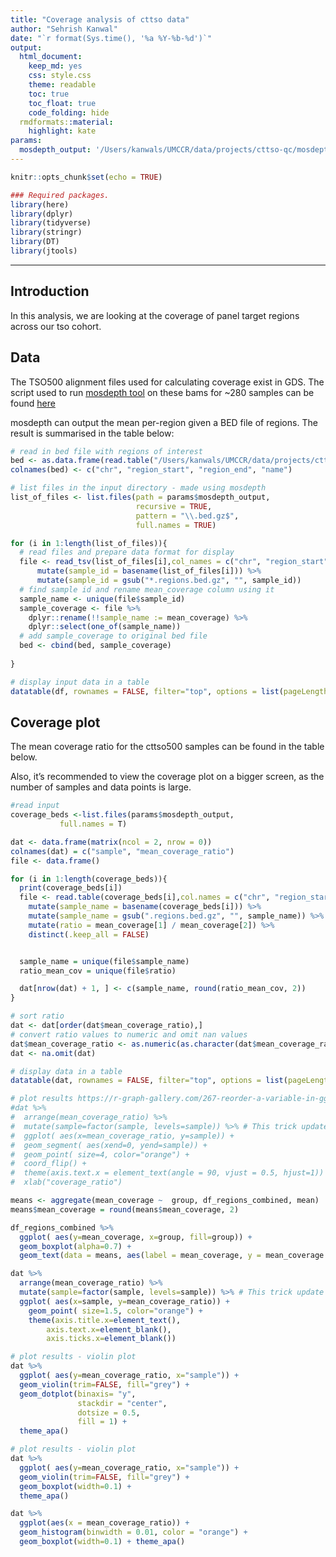 ```yaml
---
title: "Coverage analysis of cttso data"
author: "Sehrish Kanwal"
date: "`r format(Sys.time(), '%a %Y-%b-%d')`"
output:
  html_document:
    keep_md: yes
    css: style.css
    theme: readable
    toc: true
    toc_float: true
    code_folding: hide
  rmdformats::material:
    highlight: kate
params:
  mosdepth_output: '/Users/kanwals/UMCCR/data/projects/cttso-qc/mosdepth_output_tst500c'
---
```


```r
knitr::opts_chunk$set(echo = TRUE)
```

```r
### Required packages.
library(here)
library(dplyr)
library(tidyverse)
library(stringr)
library(DT)
library(jtools)
```

***

## Introduction

In this analysis, we are looking at the coverage of panel target regions across our tso cohort.

## Data

The TSO500 alignment files used for calculating coverage exist in GDS. The script used to run [mosdepth tool](https://github.com/brentp/mosdepth) on these bams for ~280 samples can be found [here](./scripts/run_cttso_bams_through_mosdepth.sh)

mosdepth can output the mean per-region given a BED file of regions. The result is summarised in the table below:


```r
# read in bed file with regions of interest
bed <- as.data.frame(read.table("/Users/kanwals/UMCCR/data/projects/cttso-qc/TST500C_manifest.bed", header = FALSE, sep="\t", stringsAsFactors=FALSE))
colnames(bed) <- c("chr", "region_start", "region_end", "name")

# list files in the input directory - made using mosdepth
list_of_files <- list.files(path = params$mosdepth_output,
                            recursive = TRUE,
                            pattern = "\\.bed.gz$",
                            full.names = TRUE)

for (i in 1:length(list_of_files)){
  # read files and prepare data format for display
  file <- read_tsv(list_of_files[i],col_names = c("chr", "region_start", "region_end", "name", "mean_coverage" ),col_types = "cn") %>%
      mutate(sample_id = basename(list_of_files[i])) %>%
      mutate(sample_id = gsub("*.regions.bed.gz", "", sample_id)) 
  # find sample id and rename mean_coverage column using it
  sample_name <- unique(file$sample_id)
  sample_coverage <- file %>%
    dplyr::rename(!!sample_name := mean_coverage) %>%
    dplyr::select(one_of(sample_name))
  # add sample_coverage to original bed file
  bed <- cbind(bed, sample_coverage) 
    
}

# display input data in a table
datatable(df, rownames = FALSE, filter="top", options = list(pageLength = 5, scrollX=T), caption = "Mean coverage of TERT promoter region and region of interest")
```

## Coverage plot

The mean coverage ratio for the cttso500 samples can be found in the table below.

Also, it's recommended to view the coverage plot on a bigger screen, as the number of samples and data points is large. 

```r
#read input
coverage_beds <-list.files(params$mosdepth_output,
           full.names = T)

dat <- data.frame(matrix(ncol = 2, nrow = 0))
colnames(dat) = c("sample", "mean_coverage_ratio")
file <- data.frame()

for (i in 1:length(coverage_beds)){
  print(coverage_beds[i])
  file <- read.table(coverage_beds[i],col.names = c("chr", "region_start", "region_end", "mean_coverage" )) %>%
    mutate(sample_name = basename(coverage_beds[i])) %>%
    mutate(sample_name = gsub(".regions.bed.gz", "", sample_name)) %>%
    mutate(ratio = mean_coverage[1] / mean_coverage[2]) %>%
    distinct(.keep_all = FALSE)


  sample_name = unique(file$sample_name)
  ratio_mean_cov = unique(file$ratio)

  dat[nrow(dat) + 1, ] <- c(sample_name, round(ratio_mean_cov, 2))
}

# sort ratio
dat <- dat[order(dat$mean_coverage_ratio),]
# convert ratio values to numeric and omit nan values
dat$mean_coverage_ratio <- as.numeric(as.character(dat$mean_coverage_ratio))
dat <- na.omit(dat)

```

``` r
# display data in a table
datatable(dat, rownames = FALSE, filter="top", options = list(pageLength = 5, scrollX=T), caption = "Ratio of mean coverage of TERT promoter region and region of interest")

# plot results https://r-graph-gallery.com/267-reorder-a-variable-in-ggplot2.html
#dat %>%
#  arrange(mean_coverage_ratio) %>%
#  mutate(sample=factor(sample, levels=sample)) %>% # This trick update the factor levels
#  ggplot( aes(x=mean_coverage_ratio, y=sample)) +
#  geom_segment( aes(xend=0, yend=sample)) +
#  geom_point( size=4, color="orange") +
#  coord_flip() +
#  theme(axis.text.x = element_text(angle = 90, vjust = 0.5, hjust=1)) +
#  xlab("coverage_ratio")

means <- aggregate(mean_coverage ~  group, df_regions_combined, mean)
means$mean_coverage = round(means$mean_coverage, 2)

df_regions_combined %>%
  ggplot( aes(y=mean_coverage, x=group, fill=group)) +
  geom_boxplot(alpha=0.7) +
  geom_text(data = means, aes(label = mean_coverage, y = mean_coverage + 0.09))

dat %>%
  arrange(mean_coverage_ratio) %>%
  mutate(sample=factor(sample, levels=sample)) %>% # This trick update the factor levels
  ggplot( aes(x=sample, y=mean_coverage_ratio)) +
    geom_point( size=1.5, color="orange") +
    theme(axis.title.x=element_text(),
        axis.text.x=element_blank(),
        axis.ticks.x=element_blank())

# plot results - violin plot
dat %>%
  ggplot( aes(y=mean_coverage_ratio, x="sample")) +
  geom_violin(trim=FALSE, fill="grey") + 
  geom_dotplot(binaxis= "y",
               stackdir = "center",
               dotsize = 0.5,
               fill = 1) +
  theme_apa()

# plot results - violin plot
dat %>%
  ggplot( aes(y=mean_coverage_ratio, x="sample")) +
  geom_violin(trim=FALSE, fill="grey") + 
  geom_boxplot(width=0.1) +
  theme_apa()

dat %>%
  ggplot(aes(x = mean_coverage_ratio)) +
  geom_histogram(binwidth = 0.01, color = "orange") +
  geom_boxplot(width=0.1) + theme_apa()

```
